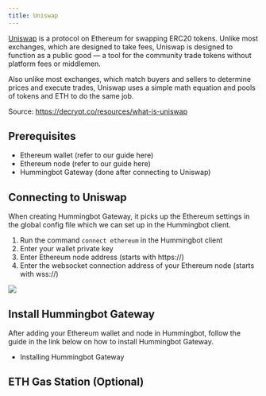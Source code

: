 ```yaml
---
title: Uniswap
---
```


[Uniswap](https://uniswap.org/) is a protocol on Ethereum for swapping ERC20 tokens. Unlike most exchanges, which are designed to take fees, Uniswap is designed to function as a public good — a tool for the community trade tokens without platform fees or middlemen.

Also unlike most exchanges, which match buyers and sellers to determine prices and execute trades, Uniswap uses a simple math equation and pools of tokens and ETH to do the same job. 

Source: https://decrypt.co/resources/what-is-uniswap

## Prerequisites

- Ethereum wallet (refer to our guide here)
- Ethereum node (refer to our guide here)
- Hummingbot Gateway (done after connecting to Uniswap)

## Connecting to Uniswap

When creating Hummingbot Gateway, it picks up the Ethereum settings in the global config file which we can set up in the Hummingbot client.

1. Run the command `connect ethereum` in the Hummingbot client
2. Enter your wallet private key
3. Enter Ethereum node address (starts with https://)
4. Enter the websocket connection address of your Ethereum node (starts with wss://)

![](img/connect-ethereum.gif)

## Install Hummingbot Gateway

After adding your Ethereum wallet and node in Hummingbot, follow the guide in the link below on how to install Hummingbot Gateway.

- Installing Hummingbot Gateway

## ETH Gas Station (Optional)